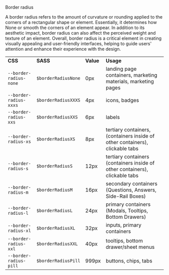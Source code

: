 
<Meta title="Foundation ✨/Border radius" />

<PageHeader type="foundation">Border radius</PageHeader>

A border radius refers to the amount of curvature or rounding applied to the corners of a rectangular shape or element. Essentially, it determines how None or smooth the corners of an element appear. In addition to its aesthetic impact, border radius can also affect the perceived weight and texture of an element. Overall, border radius is a critical element in creating visually appealing and user-friendly interfaces, helping to guide users' attention and enhance their experience with the design.

<table style={{width: '100%', marginBottom: '30px'}}>
  <tr>
    <td>
      <strong>CSS</strong>
    </td>
    <td>
      <strong>SASS</strong>
    </td>
    <td style={{width: '20%', minWidth: '60px'}}>
      <strong>Value</strong>
    </td>
    <td>
      <strong>Usage</strong>
    </td>
  </tr>
  <tr>
    <td>
      <code>--border-radius-none</code>
    </td>
    <td>
      <code>$borderRadiusNone</code>
    </td>
    <td>0px</td>
    <td>landing page containers, marketing materials, marketing pages</td>
  </tr>
  <tr>
    <td>
      <code>--border-radius-xxxs</code>
    </td>
    <td>
      <code>$borderRadiusXXXS</code>
    </td>
    <td>4px</td>
    <td>icons, badges</td>
  </tr>
  <tr>
    <td>
      <code>--border-radius-xxs</code>
    </td>
    <td>
      <code>$borderRadiusXXS</code>
    </td>
    <td>6px</td>
    <td>labels</td>
  </tr>
  <tr>
    <td>
      <code>--border-radius-xs</code>
    </td>
    <td>
      <code>$borderRadiusXS</code>
    </td>
    <td>8px</td>
    <td>
      tertiary containers, (containers inside of other containers), clickable
      tabs
    </td>
  </tr>
  <tr>
    <td>
      <code>--border-radius-s</code>
    </td>
    <td>
      <code>$borderRadiusS</code>
    </td>
    <td>12px</td>
    <td>
      tertiary containers (containers inside of other containers), clickable
      tabs
    </td>
  </tr>
  <tr>
    <td>
      <code>--border-radius-m</code>
    </td>
    <td>
      <code>$borderRadiusM</code>
    </td>
    <td>16px</td>
    <td>secondary containers (Questions, Answers, Side-Rail Boxes)</td>
  </tr>
  <tr>
    <td>
      <code>--border-radius-l</code>
    </td>
    <td>
      <code>$borderRadiusL</code>
    </td>
    <td>24px</td>
    <td>primary containers (Modals, Tooltips, Bottom Drawers)</td>
  </tr>
  <tr>
    <td>
      <code>--border-radius-xl</code>
    </td>
    <td>
      <code>$borderRadiusXL</code>
    </td>
    <td>32px</td>
    <td>inputs, primary containers</td>
  </tr>
  <tr>
    <td>
      <code>--border-radius-xxl</code>
    </td>
    <td>
      <code>$borderRadiusXXL</code>
    </td>
    <td>40px</td>
    <td>tooltips, bottom drawer/sheet menus</td>
  </tr>
  <tr>
    <td>
      <code>--border-radius-pill</code>
    </td>
    <td>
      <code>$borderRadiusPill</code>
    </td>
    <td>999px</td>
    <td>buttons, chips, tabs</td>
  </tr>
</table>
